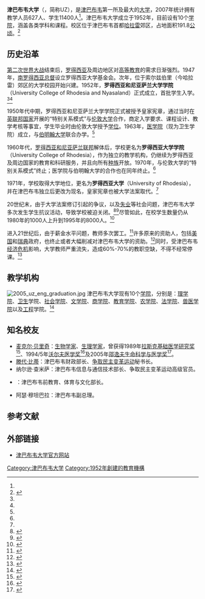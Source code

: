 {{noteTA
|T=zh-cn:津巴布韦大学; zh-tw:辛巴威大學; zh-hk:津巴布韋大學;
|1=zh-cn:津巴布韦; zh-tw:辛巴威; zh-hk:津巴布韋;
}}
{{coord|17|47|02|S|31|03|11|E|display=title|type:edu}}
{{University
|name            = 津巴布韦大学
|native_name     = University of Zimbabwe
|latin_name      = 
|image           = 
|motto           = 知识 勤奋 诚实 （Knowledge, Diligence, Integrity）
|established     = 1952年
|type            = 公立
|endowment       = 
|president       = [[罗伯特·穆加贝|罗伯特·穆加贝]]
|faculty         = 627<ref name="sarua">{{cite web |url=http://www.sarua.org/?q=uni_University+of+Zimbabwe |title=University of Zimbabwe |publisher=南部非洲大学协会 |date= |accessdate=2011年11月12日 |language=en |archive-date=2019年6月29日 |archive-url=https://web.archive.org/web/20190629121116/https://www.sarua.org/?q=uni_University+of+Zimbabwe |dead-url=no }}</ref>
|staff           = 
|students        = 11400<ref name="sarua"/>
|undergrad       = 
|postgrad        = 
|doctoral        = 
|city            = [[哈拉雷|哈拉雷]]
|state           = 
|country         = [[津巴布韦|津巴布韦]]
|campus          = 
|mascot          = 
|religion        = 
|affiliations    = 南部非洲大学协会
|footnotes       = 
|website         = http://www.uz.ac.zw/
|address         = 
|logo            = 
}}
'''津巴布韦大学'''（{{lang-en|University of Zimbabwe}}，简称UZ），是[[津巴布韦|津巴布韦]]第一所及最大的[[大学|大学]]，2007年统计拥有教学人员627人、学生11400人<ref name="sarua"/>。津巴布韦大学成立于1952年，目前设有10个[[學院_(大學)|学院]]，涵盖各类学科和课程。校区位于津巴布韦首都[[哈拉雷|哈拉雷]]郊区，占地面积191.8[[公顷|公顷]]。<ref name="gen">{{cite web|url=http://www.uz.ac.zw/information/uz.html |title=GENERAL INFORMATION ABOUT THE UNIVERSITY OF ZIMBABWE |publisher=津巴布韦大学 |date= |accessdate=2011年11月12日 |language=en |deadurl=yes |archiveurl=https://web.archive.org/web/20081212230253/http://www.uz.ac.zw/information/uz.html |archivedate=2008年12月12日 }}</ref>

== 历史沿革 ==
[[第二次世界大战|第二次世界大战]]结束后，[[罗得西亚|罗得西亚]]及周边地区对[[高等教育|高等教育]]的需求日渐强烈。1947年，[[南罗得西亚|南罗得西亚]][[总督|总督]]设立罗得西亚大学基金会。次年，位于索尔兹伯里（今哈拉雷）郊区的大学校园开始兴建。1952年，'''罗得西亚和尼亚萨兰大学学院'''（University College of Rhodesia and Nyasaland）正式成立，首批学生入学。<ref name="sarua"/><ref name="gen"/>

1950年代中期，罗得西亚和尼亚萨兰大学学院正式被授予皇家宪章，通过当时在[[英联邦国家|英联邦国家]]开展的“特别关系模式”与[[伦敦大学|伦敦大学]]合作，商定入学要求、课程设计、教学考核等事宜，学生毕业时由伦敦大学授予[[学位|学位]]。1963年，[[医学|医学院]]（现为卫生学院）成立，与[[伯明翰大学|伯明翰大学]]联合办学。<ref name="gen"/>

1960年代，[[罗得西亚和尼亚萨兰联邦|罗得西亚和尼亚萨兰联邦]]解体后，学校更名为'''罗得西亚大学学院'''（University College of Rhodesia），作为独立的教学机构，仍继续为罗得西亚及周边国家的教育和科研服务，并且向所有[[种族|种族]]开放。1970年，与伦敦大学的“特别关系模式”终止；医学院与伯明翰大学的合作也在同年终止。<ref name="gen"/>

1971年，学校取得大学地位，更名为'''罗得西亚大学'''（University of Rhodesia），并在津巴布韦独立后更改为现名，皇家宪章也被大学法案取代。<ref name="gen"/>

20世纪末，由于大学法案修订引起的争议，以及[[失业|失业]]等社会问题，津巴布韦大学多次发生学生抗议活动，导致学校被迫关闭。<ref>{{cite web |url=http://www.nytimes.com/1989/05/07/world/new-zimbabwe-party-takes-aim-at-mugabe.html |title=New Zimbabwe Party Takes Aim at Mugabe |publisher=[[纽约时报|纽约时报]] |date=1989年5月7日 |accessdate=2011年11月12日 |language=en |archive-date=2018年6月28日 |archive-url=https://web.archive.org/web/20180628205007/https://www.nytimes.com/1989/05/07/world/new-zimbabwe-party-takes-aim-at-mugabe.html |dead-url=no }}</ref><ref>{{cite web |url=http://www.nytimes.com/1989/10/10/world/mugabe-urged-to-reopen-college.html |title=Mugabe Urged to Reopen College |publisher=[[纽约时报|纽约时报]] |date=1989年10月10日 |accessdate=2011年11月12日 |language=en |archive-date=2019年6月17日 |archive-url=https://web.archive.org/web/20190617210326/https://www.nytimes.com/1989/10/10/world/mugabe-urged-to-reopen-college.html |dead-url=no }}</ref>尽管如此，在校学生数量仍从1980年的1000人上升到1995年的8000人。<ref>{{cite web |url=http://www.timeshighereducation.co.uk/story.asp?storyCode=95236&sectioncode=26 |title=Harare makes slow progress |publisher=[[泰晤士高等教育|泰晤士高等教育]] |date=1995年9月22日 |accessdate=2011年11月12日 |language=en |archive-date=2012年9月23日 |archive-url=https://web.archive.org/web/20120923151216/http://www.timeshighereducation.co.uk/story.asp?storyCode=95236&sectioncode=26 |dead-url=no }}</ref>

进入21世纪后，由于薪金水平问题，教师多次罢工。<ref>{{cite web |url=http://www.wes.org/ewenr/03May/Africa.htm |title=University Strike Ends; Schoolteachers Strike Begins |publisher=World Education News & Reviews |date=2003年5-6月 |accessdate=2011年11月12日 |language=en |deadurl=yes |archiveurl=https://web.archive.org/web/20090107094737/http://www.wes.org/ewenr/03May/Africa.htm |archivedate=2009年1月7日 }}</ref>许多原来的资助人，包括[[美国|美国]]和[[瑞典|瑞典]]政府，也终止或者大幅削减对津巴布韦大学的资助。<ref>{{cite web |url=http://www.timeshighereducation.co.uk/story.asp?storyCode=164234&sectioncode=26 |title=Aid cuts and fee hike hit Harare |publisher=[[泰晤士高等教育|泰晤士高等教育]] |date=2001年8月3日 |accessdate=2011年11月12日 |language=en |archive-date=2012年2月22日 |archive-url=https://web.archive.org/web/20120222035221/http://www.timeshighereducation.co.uk/story.asp?storyCode=164234&sectioncode=26 |dead-url=no }}</ref>同时，受津巴布韦[[经济危机|经济危机]]影响，大学教师严重流失，造成60%-70%的教职空缺，不得不经常停课。<ref>{{cite web |url=http://www.universityworldnews.com/article.php?story=20080522130127881 |title=ZIMBABWE: Economic crisis devastates universities |first=Clemence |last=Manyukwe |publisher=University World News |date=2008年5月25日 |accessdate=2011年11月12日 |language=en |archive-date=2017年9月6日 |archive-url=https://web.archive.org/web/20170906091701/http://www.universityworldnews.com/article.php?story=20080522130127881 |dead-url=no }}</ref>

== 教学机构 ==
[[File:2005_uz_eng_graduation.jpg|thumb]]
津巴布韦大学现有10个[[學院_(大學)|学院]]，分别是：[[理学|理学院]]、[[卫生|卫生]]学院、[[社会学|社会学院]]、[[文学|文学院]]、[[商学院|商学院]]、[[教育学|教育学院]]、[[农学|农学院]]、[[法学|法学院]]、[[兽医学|兽医学院]]以及[[工程|工程]]学院。<ref>{{cite web |url=http://www2.uz.ac.zw/index.php/faculties.html |title=Faculties |publisher=津巴布韦大学 |date= |accessdate=2011年11月12日 |language=en |deadurl=yes |archiveurl=https://web.archive.org/web/20111110091021/http://www2.uz.ac.zw/index.php/faculties.html |archivedate=2011年11月10日 }}</ref>

== 知名校友 ==
* [[麦克尔·贝里奇|麦克尔·贝里奇]]：[[生物学家|生物学家]]、[[生理学|生理学家]]，曾获得1989年[[拉斯克奖|拉斯克基础医学研究奖]]<ref>{{cite web |url=http://www.laskerfoundation.org/awards/1989_b_description.htm |title=The Lasker Foundation - 1989 Basic Medical Research Award |publisher=拉斯克基金会 |date= |accessdate=2011年11月12日 |language=en |archive-date=2016年2月7日 |archive-url=https://web.archive.org/web/20160207221931/http://laskerfoundation.org/awards/1989_b_description.htm |dead-url=no }}</ref>、1994/5年[[沃尔夫医学奖|沃尔夫医学奖]]<ref>{{cite web |url=http://www.wolffund.org.il/full.asp?id=97 |title=THE 1994/5 WOLF FOUNDATION PRIZE IN MEDICINE |publisher=[[沃尔夫基金会|沃尔夫基金会]] |date= |accessdate=2011年11月12日 |language=en |archive-date=2012年2月12日 |archive-url=https://web.archive.org/web/20120212192651/http://www.wolffund.org.il/full.asp?id=97 |dead-url=no }}</ref>及2005年[[邵逸夫奖|邵逸夫生命科学与医学奖]]<ref>{{cite web |url=http://www.shawprize.org/gb/shaw.php?tmp=3&twoid=52&threeid=65&fourid=113 |title=2005年邵逸夫生命科学与医学奖 |publisher=邵逸夫奖基金会 |date=2005年6月3日 |accessdate=2011年11月12日 |language=zh |archive-url=https://web.archive.org/web/20150714025034/http://www.shawprize.org/gb/shaw.php?tmp=3&twoid=52&threeid=65&fourid=113 |archive-date=2015年7月14日 |dead-url=yes }}</ref>。
* [[滕代·比蒂|滕代·比蒂]]：津巴布韦财政部长、[[争取民主变革运动|争取民主变革运动]]秘书长。
* 纳尔逊·查米萨：津巴布韦信息与通信技术部长、争取民主变革运动高级官员。
* {{Link-en|朱惠琼|Fay Chung}}：津巴布韦前教育、体育与文化部长。
* 阿瑟·穆坦巴拉：津巴布韦副总理。

== 参考文献 ==
{{reflist|2}}

== 外部链接 ==
{{Commonscat|University of Zimbabwe}}
* {{En icon}}{{Fr icon}}{{Af icon}}{{Sw icon}}[http://www.uz.ac.zw/ 津巴布韦大学官方网站] {{Wayback|url=http://www.uz.ac.zw/ |date=20061122233412 }}

{{Authority control}}
[[Category:津巴布韦大学|Category:津巴布韦大学]]
[[Category:1952年創建的教育機構|Category:1952年創建的教育機構]]